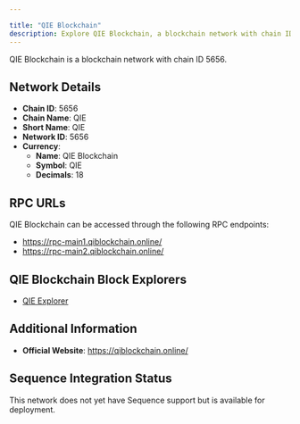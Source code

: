 ```yaml
---

title: "QIE Blockchain"
description: Explore QIE Blockchain, a blockchain network with chain ID 5656. Learn about its native currency, QIE Blockchain, and how to interact with the network.
---
```




QIE Blockchain is a blockchain network with chain ID 5656.

## Network Details

- **Chain ID**: 5656
- **Chain Name**: QIE
- **Short Name**: QIE
- **Network ID**: 5656
- **Currency**: 
  - **Name**: QIE Blockchain
  - **Symbol**: QIE
  - **Decimals**: 18

## RPC URLs

QIE Blockchain can be accessed through the following RPC endpoints:

- https://rpc-main1.qiblockchain.online/
- https://rpc-main2.qiblockchain.online/

## QIE Blockchain Block Explorers

- [QIE Explorer](https://mainnet.qiblockchain.online)

## Additional Information

- **Official Website**: https://qiblockchain.online/

## Sequence Integration Status

This network does not yet have Sequence support but is available for deployment.
